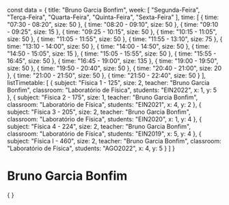 const data = {
  title: "Bruno Garcia Bonfim",
  week: [
    "Segunda-Feira",
    "Terça-Feira",
    "Quarta-Feira",
    "Quinta-Feira",
    "Sexta-Feira"
  ],
  time: [
    {
      time: "07:30 - 08:20",
      size: 50
    },
    {
      time: "08:20 - 09:10",
      size: 50
    },
    {
      time: "09:10 - 09:25",
      size: 15
    },
    {
      time: "09:25 - 10:15",
      size: 50
    },
    {
      time: "10:15 - 11:05",
      size: 50
    },
    {
      time: "11:05 - 11:55",
      size: 50
    },
    {
      time: "11:55 - 13:10",
      size: 75
    },
    {
      time: "13:10 - 14:00",
      size: 50
    },
    {
      time: "14:00 - 14:50",
      size: 50
    },
    {
      time: "14:50 - 15:05",
      size: 15
    },
    {
      time: "15:05 - 15:55",
      size: 50
    },
    {
      time: "15:55 - 16:45",
      size: 50
    },
    {
      time: "16:45 - 19:00",
      size: 135
    },
    {
      time: "19:00 - 19:50",
      size: 50
    },
    {
      time: "19:50 - 20:40",
      size: 50
    },
    {
      time: "20:40 - 21:00",
      size: 20
    },
    {
      time: "21:00 - 21:50",
      size: 50
    },
    {
      time: "21:50 - 22:40",
      size: 50
    }
  ],
  listTimetable: [
    {
      subject: "Física 1 - 125",
      size: 2,
      teacher: "Bruno Garcia Bonfim",
      classroom: "Laboratório de Física",
      students: "EIN2022",
      x: 1,
      y: 5
    },
    {
      subject: "Física 2 - 175",
      size: 1,
      teacher: "Bruno Garcia Bonfim",
      classroom: "Laboratório de Física",
      students: "EIN2021",
      x: 4,
      y: 2
    },
    {
      subject: "Física 3 - 205",
      size: 2,
      teacher: "Bruno Garcia Bonfim",
      classroom: "Laboratório de Física",
      students: "EIN2020",
      x: 1,
      y: 4
    },
    {
      subject: "Física 4 - 224",
      size: 2,
      teacher: "Bruno Garcia Bonfim",
      classroom: "Laboratório de Física",
      students: "EIN2019",
      x: 5,
      y: 4
    },
    {
      subject: "Física I - 460",
      size: 2,
      teacher: "Bruno Garcia Bonfim",
      classroom: "Laboratório de Física",
      students: "AGO2022",
      x: 4,
      y: 5
    }
  ]
}

# Bruno Garcia Bonfim

<div>
    {
        <Grid
            title={data.title}
            weekDays={data.week}
            time={data.time}
            listClasses={data.listTimetable}
        />
    }
</div>